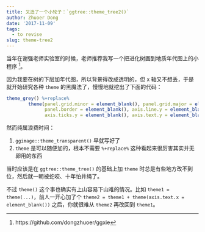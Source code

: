 ```yaml
---
title: 又造了一个小轮子：`ggtree::theme_tree2()`
author: Zhuoer Dong
date: '2017-11-09'
tags:
  - to revise
slug: theme-tree2
---
```



当年在谢强老师实验室的时候，老师推荐我写一个把进化树画到地质年代图上的小程序 ^[https://github.com/dongzhuoer/ggxie]。


因为我要在树的下层加年代图，所以背景得改成透明的，但 x 轴又不想丢，于是就开始研究各种 `theme` 的黑魔法了，慢慢地就挖出了下面的代码：

```r
theme_grey() %+replace%
		theme(panel.grid.minor = element_blank(), panel.grid.major = element_blank(),
			  panel.border = element_blank(), axis.line.y = element_blank(),
			  axis.ticks.y = element_blank(), axis.text.y = element_blank())
```


然而纯属浪费时间：

 1. `ggimage::theme_transparent()` 早就写好了
 1. `theme` 是可以随便加的，根本不需要 `%+replace%` 这种看起来很厉害其实并无卵用的东西

当时应该是在 `ggtree::theme_tree()` 的基础上加 `theme` 时总是有些地方改不到位，然后就一朝被蛇咬、十年怕井绳了。

不过 `theme()` 这个事也确实有上山容易下山难的情况。比如 `theme1 = theme(...)`，前人一开心加了个 `theme2 = theme1 + theme(axis.text.x = element_blank())` 之后，你就很难从 `theme2` 再改回到 `theme1`。

